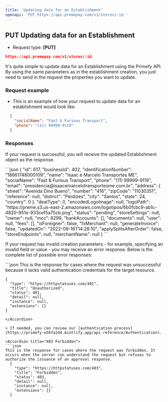```yaml
---
title: 'Updating data for an Establishment'
openapi: 'PUT https://api.premepay.com/v1/stores/:id '
---
```


## **PUT Updating data for an Establishment**

* Request type: **\[PUT]**

```json
https://api.premepay.com/v1/stores/:id
```

It's quite simple to update data for an Establishment using the Primefy API. By using the same parameters as in the establishment creation, you just need to send in the request the properties you want to update.

### Request example

* This is an example of how your request to update data for an establishment would look like.

```json
  {
  	"socialName": "Fast & Furious Transport",
    "phone": "(11) 99999-9119"
  }
```

### **Responses**

If your request is successful, you will receive the updated Establishment object as the response.

<Accordion title="200: OK">
  ```json
    {
        "id": 617,
        "businessId": 402,
        "identificationNumber": "18661748000109",
        "name": "Isaac e Marcelo Transportes ME",
        "socialName": "Fast & Furious Transport",
        "phone": "(11) 99999-9119",
        "email": "presidencia@isaacemarcelotransportesme.com.br",
        "address": {
            "street": "Avenida Dino Bueno",
            "number": "416",
            "zipCode": "11030351",
            "reference": null,
            "district": "Perdizes",
            "city": "Santos",
            "state": 24,
            "country": 0
        },
        "dealType": 0,
        "encodedLogoImage": null,
        "logoPath": "https://preme.s3.us-east-2.amazonaws.com/logotipos/6b0fcbc9-ab1c-4820-951e-933cef5a75cb.png",
        "status": "pending",
        "storeSettings": null,
        "owner": null,
        "mcc": 8299,
        "bankAccounts": [],
        "documents": null,
        "user": null,
        "fees": [],
        "isForeigner": false,
        "fxMerchant": null,
        "generateInvoice": false,
        "updatedOn": "2022-08-16T14:28:10",
        "applySplitsAfterOrder": false,
        "storeEndpoints": null,
        "merchantName": null
    }
  ```
</Accordion>

If your request has invalid creation parameters - for example, specifying an invalid field or value - you may receive an error response. Below is the complete list of possible error responses:

<Accordion title="401 Unauthorized">
  ```json
   This is the response for cases where the request was unsuccessful because it lacks valid authentication credentials for the target resource.
   
    {
      "type": "https://httpstatuses.com/401",
      "title": "Unauthorized",
      "status": 401,
      "detail": null,
      "instance": null,
      "extensions": {}
    }
    
  ```
</Accordion>

> If needed, you can review our [authentication process](https://primefy-e56fa2d4.mintlify.app/api-reference/Authentication).

<Accordion title="403 Forbidden">
  ```json
  This is the response for cases where the request was forbidden. It occurs when the server can understand the request but refuses to authorize the issuance of an approval response.
    {
      "type": "https://httpstatuses.com/403",
      "title": "Forbidden",
      "status": 403,
      "detail": null,
      "instance": null,
      "extensions": {}
    }
  ```
</Accordion>
